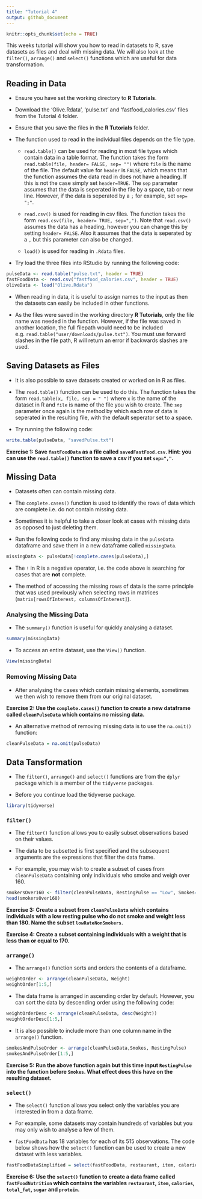 ---
title: "Tutorial 4"
output: github_document
---

```{r setup, include=FALSE}
knitr::opts_chunk$set(echo = TRUE)
```

This weeks tutorial will show you how to read in datasets to R, save datasets as files and deal with missing data. We will also look at the `filter()`, `arrange()` and `select()` functions which are useful for data transformation. 

## Reading in Data
- Ensure you have set the working directory to **R Tutorials**.

- Download the 'Olive.Rdata', 'pulse.txt' and 'fastfood_calories.csv' files from the Tutorial 4 folder.

- Ensure that you save the files in the **R Tutorials** folder.

- The function used to read in the individual files depends on the file type.
    - `read.table()` can be used for reading in most file types which contain data in a table format. The function takes the form `read.table(file, header= FALSE, sep= "")` where `file` is the name of the file. The default value for `header` is `FALSE`, which means that the function assumes the data read in does not have a heading. If this is not the case simply set `header=TRUE`. The `sep` parameter assumes that the data is seperated in the file by a space, tab or new line. However, if the data is seperated by a `;` for example, set `sep= ";"`.
    
    - `read.csv()` is used for reading in csv files. The function takes the form `read.csv(file, header= TRUE, sep=",")`. Note that `read.csv()` assumes the data has a heading, however you can change this by setting `header= FALSE`. Also it assumes that the data is seperated by a `,` but this parameter can also be changed.
    
    - `load()` is used for reading in `.Rdata` files. 
    
- Try load the three files into RStudio by running the following code:

```{r loading, results= 'hide'}
pulseData <- read.table("pulse.txt", header = TRUE)
fastFoodData <- read.csv("fastfood_calories.csv", header = TRUE)
oliveData <- load("Olive.Rdata")
```

- When reading in data, it is useful to assign names to the input as then the datasets can easily be included in other functions.

- As the files were saved in the working directory **R Tutorials**, only the file name was needed in the function. However, if the file was saved in another location, the full filepath would need to be included e.g. `read.table("user/downloads/pulse.txt")`. You must use forward slashes in the file path, R will return an error if backwards slashes are used. 


## Saving Datasets as Files
- It is also possible to save datasets created or worked on in R as files.

- The `read.table()` function can be used to do this. The function takes the form `read.table(x, file, sep = " ")` where `x` is the name of the dataset in R and `file` is name of the file you wish to create. The `sep` parameter once again is the method by which each row of data is seperated in the resulting file, with the default seperator set to a space. 

- Try running the following code:

```{r}
write.table(pulseData, "savedPulse.txt")
```

**Exercise 1: Save `fastFoodData` as a file called `savedFastFood.csv`. Hint: you can use the `read.table()` function to save a csv if you set `sep=","`.**

## Missing Data
- Datasets often can contain missing data.

- The `complete.cases()` function is used to identify the rows of data which are complete i.e. do not contain missing data. 

- Sometimes it is helpful to take a closer look at cases with missing data as opposed to just deleting them. 

- Run the following code to find any missing data in the `pulseData` dataframe and save them in a new dataframe called `missingData`.

```{r missing}
missingData <- pulseData[!complete.cases(pulseData),]
```
- The `!` in R is a negative operator, i.e. the code above is searching for cases that are **not** complete.

- The method of accessing the missing rows of data is the same principle that was used previously when selecting rows in matrices (`matrix[rowsOfInterest, columnsOfInterest]`). 

### Analysing the Missing Data
- The `summary()` function is useful for quickly analysing a dataset.

```{r}
summary(missingData)
```

- To access an entire dataset, use the `View()` function.

```{r}
View(missingData)
```

### Removing Missing Data 
- After analysing the cases which contain missing elements, sometimes we then wish to remove them from our original dataset.

**Exercise 2: Use the `complete.cases()` function to create a new dataframe called `cleanPulseData` which contains no missing data.**

- An alternative method of removing missing data is to use the `na.omit()` function:

```{r}
cleanPulseData = na.omit(pulseData)
```

## Data Tansformation

- The `filter()`, `arrange()` and `select()` functions are from the `dplyr` package which is a member of the `tidyverse` packages. 

- Before you continue load the tidyverse package. 

```{r tidy, echo= FALSE, message=FALSE}
library(tidyverse)
```


### `filter()`
- The `filter()` function allows you to easily subset observations based on their values.

- The data to be subsetted is first specified and the subsequent arguments are the expressions that filter the data frame.

- For example, you may wish to create a subset of cases from `cleanPulseData` containing only individuals who smoke and weigh over 160. 

```{r}
smokersOver160 <- filter(cleanPulseData, RestingPulse == "Low", Smokes== "Yes", Weight> 160)
head(smokersOver160)
```

**Exercise 3: Create a subset from `cleanPulseData` which contains individuals with a low resting pulse who do not smoke and weight less than 180. Name the subset `lowRateNonSmokers`.**

**Exercise 4: Create a subset containing individuals with a weight that is less than or equal to 170.**

### `arrange()`
- The `arrange()` function sorts and orders the contents of a dataframe. 

```{r}
weightOrder <- arrange(cleanPulseData, Weight)
weightOrder[1:5,]
```

- The data frame is arranged in ascending order by default. However, you can sort the data by descending order using the following code:

```{r}
weightOrderDesc <- arrange(cleanPulseData, desc(Weight))
weightOrderDesc[1:5,]
```

- It is also possible to include more than one column name in the `arrange()` function.

```{r}
smokesAndPulseOrder <- arrange(cleanPulseData,Smokes, RestingPulse)
smokesAndPulseOrder[1:5,]
```

**Exercise 5: Run the above function again but this time input `RestingPulse` into the function before `Smokes`. What effect does this have on the resulting dataset.** 

### `select()` 
- The `select()` function allows you select only the variables you are interested in from a data frame.

- For example, some datasets may contain hundreds of variables but you may only wish to analyse a few of them. 

- `fastFoodData` has 18 variables for each of its 515 observations. The code below shows how the `select()` function can be used to create a new dataset with less variables.

```{r}
fastFoodDataSimplified = select(fastFoodData, restaurant, item, calories)
```

**Exercise 6: Use the `select()` function to create a data frame called `fastFoodNutrition` which contains the variables `restaurant`, `item`, `calories`, `total_fat`, `sugar` and `protein`.**






